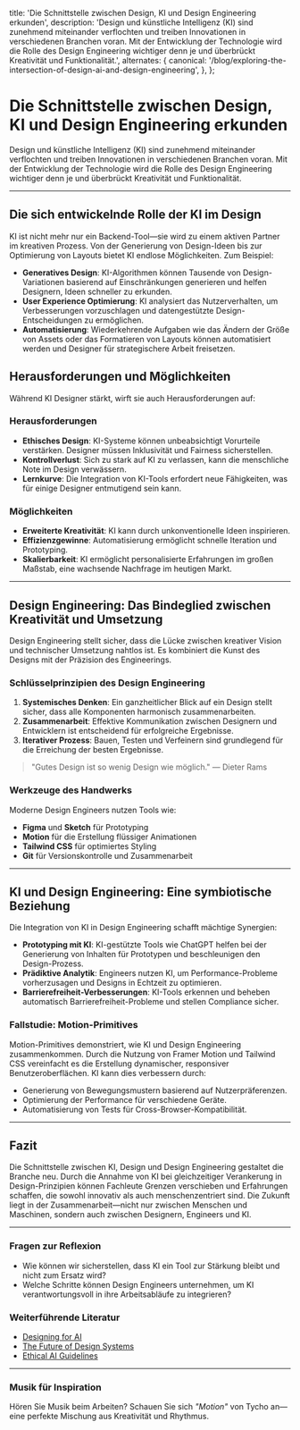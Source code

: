   title: 'Die Schnittstelle zwischen Design, KI und Design Engineering erkunden',
  description:
    'Design und künstliche Intelligenz (KI) sind zunehmend miteinander verflochten und treiben Innovationen in verschiedenen Branchen voran. Mit der Entwicklung der Technologie wird die Rolle des Design Engineering wichtiger denn je und überbrückt Kreativität und Funktionalität.',
  alternates: {
    canonical: '/blog/exploring-the-intersection-of-design-ai-and-design-engineering',
  },
};

<Cover
  src="https://cdn.cosmos.so/affd4b79-e848-4dfd-bd42-5f2c4a847365?format=jpeg"
  alt="Image from the movie Alien - from cosmos.com"
  caption="cosmos.com"
/>

# Die Schnittstelle zwischen Design, KI und Design Engineering erkunden

Design und künstliche Intelligenz (KI) sind zunehmend miteinander verflochten und treiben Innovationen in verschiedenen Branchen voran. Mit der Entwicklung der Technologie wird die Rolle des Design Engineering wichtiger denn je und überbrückt Kreativität und Funktionalität.

---

## Die sich entwickelnde Rolle der KI im Design

KI ist nicht mehr nur ein Backend-Tool—sie wird zu einem aktiven Partner im kreativen Prozess. Von der Generierung von Design-Ideen bis zur Optimierung von Layouts bietet KI endlose Möglichkeiten. Zum Beispiel:

- **Generatives Design**: KI-Algorithmen können Tausende von Design-Variationen basierend auf Einschränkungen generieren und helfen Designern, Ideen schneller zu erkunden.
- **User Experience Optimierung**: KI analysiert das Nutzerverhalten, um Verbesserungen vorzuschlagen und datengestützte Design-Entscheidungen zu ermöglichen.
- **Automatisierung**: Wiederkehrende Aufgaben wie das Ändern der Größe von Assets oder das Formatieren von Layouts können automatisiert werden und Designer für strategischere Arbeit freisetzen.

## Herausforderungen und Möglichkeiten

Während KI Designer stärkt, wirft sie auch Herausforderungen auf:

### Herausforderungen

- **Ethisches Design**: KI-Systeme können unbeabsichtigt Vorurteile verstärken. Designer müssen Inklusivität und Fairness sicherstellen.
- **Kontrollverlust**: Sich zu stark auf KI zu verlassen, kann die menschliche Note im Design verwässern.
- **Lernkurve**: Die Integration von KI-Tools erfordert neue Fähigkeiten, was für einige Designer entmutigend sein kann.

### Möglichkeiten

- **Erweiterte Kreativität**: KI kann durch unkonventionelle Ideen inspirieren.
- **Effizienzgewinne**: Automatisierung ermöglicht schnelle Iteration und Prototyping.
- **Skalierbarkeit**: KI ermöglicht personalisierte Erfahrungen im großen Maßstab, eine wachsende Nachfrage im heutigen Markt.

---

## Design Engineering: Das Bindeglied zwischen Kreativität und Umsetzung

Design Engineering stellt sicher, dass die Lücke zwischen kreativer Vision und technischer Umsetzung nahtlos ist. Es kombiniert die Kunst des Designs mit der Präzision des Engineerings.

### Schlüsselprinzipien des Design Engineering

1. **Systemisches Denken**: Ein ganzheitlicher Blick auf ein Design stellt sicher, dass alle Komponenten harmonisch zusammenarbeiten.
2. **Zusammenarbeit**: Effektive Kommunikation zwischen Designern und Entwicklern ist entscheidend für erfolgreiche Ergebnisse.
3. **Iterativer Prozess**: Bauen, Testen und Verfeinern sind grundlegend für die Erreichung der besten Ergebnisse.

> "Gutes Design ist so wenig Design wie möglich." — Dieter Rams

### Werkzeuge des Handwerks

Moderne Design Engineers nutzen Tools wie:

- **Figma** und **Sketch** für Prototyping
- **Motion** für die Erstellung flüssiger Animationen
- **Tailwind CSS** für optimiertes Styling
- **Git** für Versionskontrolle und Zusammenarbeit

---

## KI und Design Engineering: Eine symbiotische Beziehung

Die Integration von KI in Design Engineering schafft mächtige Synergien:

- **Prototyping mit KI**: KI-gestützte Tools wie ChatGPT helfen bei der Generierung von Inhalten für Prototypen und beschleunigen den Design-Prozess.
- **Prädiktive Analytik**: Engineers nutzen KI, um Performance-Probleme vorherzusagen und Designs in Echtzeit zu optimieren.
- **Barrierefreiheit-Verbesserungen**: KI-Tools erkennen und beheben automatisch Barrierefreiheit-Probleme und stellen Compliance sicher.

### Fallstudie: Motion-Primitives

Motion-Primitives demonstriert, wie KI und Design Engineering zusammenkommen. Durch die Nutzung von Framer Motion und Tailwind CSS vereinfacht es die Erstellung dynamischer, responsiver Benutzeroberflächen. KI kann dies verbessern durch:

- Generierung von Bewegungsmustern basierend auf Nutzerpräferenzen.
- Optimierung der Performance für verschiedene Geräte.
- Automatisierung von Tests für Cross-Browser-Kompatibilität.

---

## Fazit

Die Schnittstelle zwischen KI, Design und Design Engineering gestaltet die Branche neu. Durch die Annahme von KI bei gleichzeitiger Verankerung in Design-Prinzipien können Fachleute Grenzen verschieben und Erfahrungen schaffen, die sowohl innovativ als auch menschenzentriert sind. Die Zukunft liegt in der Zusammenarbeit—nicht nur zwischen Menschen und Maschinen, sondern auch zwischen Designern, Engineers und KI.

---

### Fragen zur Reflexion

- Wie können wir sicherstellen, dass KI ein Tool zur Stärkung bleibt und nicht zum Ersatz wird?
- Welche Schritte können Design Engineers unternehmen, um KI verantwortungsvoll in ihre Arbeitsabläufe zu integrieren?

### Weiterführende Literatur

- [Designing for AI](https://example.com/designing-for-ai)
- [The Future of Design Systems](https://example.com/future-design-systems)
- [Ethical AI Guidelines](https://example.com/ethical-ai)

---

### Musik für Inspiration

Hören Sie Musik beim Arbeiten? Schauen Sie sich _"Motion"_ von Tycho an—eine perfekte Mischung aus Kreativität und Rhythmus.
